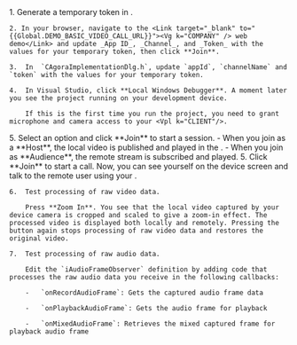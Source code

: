 <PlatformWrapper platform="windows">
    1.  Generate a temporary token in <Vg k="CONSOLE" />.

    2. In your browser, navigate to the <Link target="_blank" to="{{Global.DEMO_BASIC_VIDEO_CALL_URL}}"><Vg k="COMPANY" /> web demo</Link> and update _App ID_, _Channel_, and _Token_ with the values for your temporary token, then click **Join**.

    3.  In  `CAgoraImplementationDlg.h`, update `appId`, `channelName` and `token` with the values for your temporary token.

    4.  In Visual Studio, click **Local Windows Debugger**. A moment later you see the project running on your development device.

        If this is the first time you run the project, you need to grant microphone and camera access to your <Vpl k="CLIENT"/>.

  <ProductWrapper product="interactive-live-streaming">
    5. Select an option and click **Join** to start a session.
          - When you join as a **Host**, the local video is published and played in the <Vpl k="CLIENT"/>.
          - When you join as **Audience**, the remote stream is subscribed and played.
  </ProductWrapper>

<ProductWrapper product="video-calling">
    5. Click **Join** to start a call. Now, you can see yourself on the device screen and talk to the remote user using your <Vpl k="CLIENT"/>.
</ProductWrapper>

    6.  Test processing of raw video data.

        Press **Zoom In**. You see that the local video captured by your device camera is cropped and scaled to give a zoom-in effect. The processed video is displayed both locally and remotely. Pressing the button again stops processing of raw video data and restores the original video.

    7.  Test processing of raw audio data.

        Edit the `iAudioFrameObserver` definition by adding code that processes the raw audio data you receive in the following callbacks:

        -   `onRecordAudioFrame`: Gets the captured audio frame data

        -   `onPlaybackAudioFrame`: Gets the audio frame for playback

        -   `onMixedAudioFrame`: Retrieves the mixed captured frame for playback audio frame
       

</PlatformWrapper>
